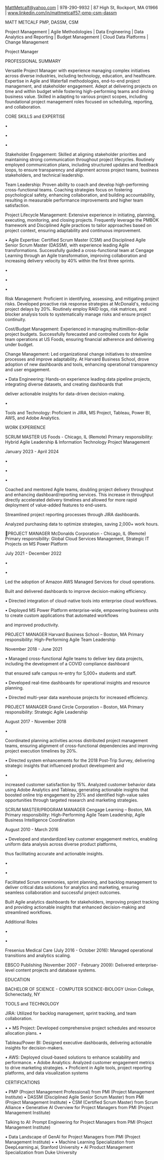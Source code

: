 MattMetcalf@yahoo.com   |  978-290-9932  |  87 High St, Rockport, MA  01966  | www.linkedin.com/in/mattmetcalf57-pmp-csm-dassm

MATT METCALF PMP, DASSM, CSM

Project Management | Agile Methodologies | Data Engineering | Data Analytics and Reporting | Budget Management | Cloud Data
Platforms | Change Management

Project Manager

PROFESSIONAL SUMMARY

Versatile Project Manager with experience managing complex initiatives across diverse industries, including technology, education, and
healthcare. Expertise in Agile and Waterfall methodologies, end-to-end project management, and stakeholder engagement. Adept at
delivering projects on time and within budget while fostering high-performing teams and driving business value. Skilled in adapting to
various project scopes, including foundational project management roles focused on scheduling, reporting, and collaboration.

CORE SKILLS and EXPERTISE

•

•

•

Stakeholder Engagement: Skilled at aligning stakeholder priorities and maintaining strong communication throughout project
lifecycles. Routinely employed communication plans, including structured updates and feedback loops, to ensure transparency and
alignment across project teams, business stakeholders, and technical leadership.

Team Leadership: Proven ability to coach and develop high-performing cross-functional teams. Coaching strategies focus on
fostering psychological safety, enhancing collaboration, and building accountability, resulting in measurable performance
improvements and higher team satisfaction.

Project Lifecycle Management: Extensive experience in initiating, planning, executing, monitoring, and closing projects. Frequently
leverage the PMBOK framework and Disciplined Agile practices to tailor approaches based on project context, ensuring adaptability
and continuous improvement.

•  Agile Expertise: Certified Scrum Master (CSM) and Disciplined Agile Senior Scrum Master (DASSM), with experience leading Agile
transformations. Successfully guided a cross-functional team at Cengage Learning through an Agile transformation, improving
collaboration and increasing delivery velocity by 40% within the first three sprints.

•

•

•

Risk Management: Proficient in identifying, assessing, and mitigating project risks. Developed proactive risk response strategies at
McDonald's, reducing project delays by 20%. Routinely employ RAID logs, risk matrices, and blocker analysis tools to systematically
manage risks and ensure project continuity.

Cost/Budget Management: Experienced in managing multimillion-dollar project budgets. Successfully forecasted and controlled
costs for Agile team operations at US Foods, ensuring financial adherence and delivering under budget.

Change Management: Led organizational change initiatives to streamline processes and improve adaptability. At Harvard Business
School, drove adoption of new dashboards and tools, enhancing operational transparency and user engagement.

•  Data Engineering: Hands-on experience leading data pipeline projects, integrating diverse datasets, and creating dashboards that

deliver actionable insights for data-driven decision-making.

•

Tools and Technology: Proficient in JIRA, MS Project, Tableau, Power BI, AWS, and Adobe Analytics.

WORK EXPERIENCE

SCRUM MASTER
US Foods - Chicago, IL (Remote)
Primary responsibility: Hybrid Agile Leadership & Information Technology Project Management

January 2023 - April 2024

•

•

•

Coached and mentored Agile teams, doubling project delivery throughput and enhancing dashboard/reporting services. This
increase in throughput directly accelerated delivery timelines and allowed for more rapid deployment of value-added features to
end-users.

Streamlined project reporting processes through JIRA dashboards.

Analyzed purchasing data to optimize strategies, saving 2,000+ work hours.

PROJECT MANAGER
McDonalds Corporation - Chicago, IL (Remote)
Primary responsibility: Global Cloud Services Management, Strategic IT Projects on MS Power Platform

July 2021 - December 2022

•

•

Led the adoption of Amazon AWS Managed Services for cloud operations.

Built and delivered dashboards to improve decision-making efficiency.

•  Directed integration of cloud-native tools into enterprise cloud workflows.

•  Deployed MS Power Platform enterprise-wide, empowering business units to create custom applications that automated workflows

and improved productivity.

PROJECT MANAGER
Harvard Business School – Boston, MA
Primary responsibility: High-Performing Agile Team Leadership

November 2018 - June 2021

•  Managed cross-functional Agile teams to deliver key data projects, including the development of a COVID compliance dashboard

that ensured safe campus re-entry for 5,000+ students and staff.

•  Developed real-time dashboards for operational insights and resource planning.

•  Directed multi-year data warehouse projects for increased efficiency.

PROJECT MANAGER
Grand Circle Corporation – Boston, MA
Primary responsibility: Strategic Agile Leadership

August 2017 - November 2018

•

Coordinated planning activities across distributed project management teams, ensuring alignment of cross-functional dependencies
and improving project execution timelines by 20%.

•  Directed system enhancements for the 2018 Post-Trip Survey, delivering strategic insights that influenced product development and

•

increased customer satisfaction by 15%.
Analyzed customer behavior data using Adobe Analytics and Tableau, generating actionable insights that boosted online trip
engagement by 25% and identified high-value sales opportunities through targeted research and marketing strategies.

SCRUM MASTER/PROGRAM MANAGER
Cengage Learning – Boston, MA
Primary responsibility: High-Performing Agile Team Leadership, Agile Business Intelligence Coordination

August 2010 - March 2016

•  Developed and standardized key customer engagement metrics, enabling uniform data analysis across diverse product platforms,

thus facilitating accurate and actionable insights.

•

•

Facilitated Scrum ceremonies, sprint planning, and backlog management to deliver critical data solutions for analytics and
marketing, ensuring seamless collaboration and successful project outcomes.

Built Agile analytics dashboards for stakeholders, improving project tracking and providing actionable insights that enhanced
decision-making and streamlined workflows.

Additional Roles

•

•

Fresenius Medical Care (July 2016 - October 2016): Managed operational transitions and analytics scaling.

EBSCO Publishing (November 2007 - February 2009): Delivered enterprise-level content projects and database systems.

EDUCATION

BACHELOR OF SCIENCE - COMPUTER SCIENCE-BIOLOGY
Union College, Schenectady, NY

TOOLS and TECHNOLOGY

JIRA: Utilized for backlog management, sprint tracking, and team collaboration.

•
•  MS Project: Developed comprehensive project schedules and resource allocation plans.
•

Tableau/Power BI: Designed executive dashboards, delivering actionable insights for decision-makers.

•  AWS: Deployed cloud-based solutions to enhance scalability and performance.
•  Adobe Analytics: Analyzed customer engagement metrics to drive marketing strategies.
•
Proficient in Agile tools, project reporting platforms, and data visualization systems

CERTIFICATIONS

•  PMP (Project Management Professional) from PMI (Project Management Institute)
•  DASSM (Disciplined Agile Senior Scrum Master) from PMI (Project Management Institute)
•  CSM (Certified Scrum Master) from Scrum Alliance
•  Generative AI Overview for Project Managers from PMI (Project Management Institute)

Talking to AI: Prompt Engineering for Project Managers from PMI (Project Management Institute)

•  Data Landscape of GenAI for Project Managers from PMI (Project Management Institute)
•
•  Machine Learning Specialization from DeepLearning.ai, Stanford University
•  AI Product Management Specialization from Duke University

